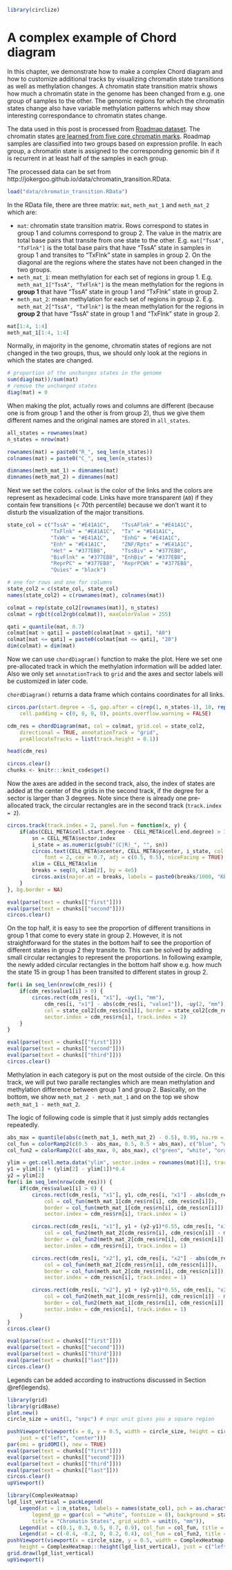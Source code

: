 ```r
library(circlize)
```

# A complex example of Chord diagram

In this chapter, we demonstrate how to make a complex Chord diagram and how to
customize additional tracks by visualizing chromatin state transitions as well
as methylation changes. A chromatin state transition matrix shows how much a
chromatin state in the genome has been changed from e.g. one group of samples
to the other. The genomic regions for which the chromatin states change also
have variable methylation patterns which may show interesting correspondance
to chromatin states change.

The data used in this post is processed from [Roadmap
dataset](http://www.roadmapepigenomics.org/). The chromatin states [are learned
from five core chromatin marks](http://egg2.wustl.edu/roadmap/web_portal/chr_s
tate_learning.html#core_15state). Roadmap samples are classified into two
groups based on expression profile. In each group, a chromatin state is
assigned to the corresponding genomic bin if it is recurrent in at least half
of the samples in each group.

The processed data can be set from http://jokergoo.github.io/data/chromatin_transition.RData.

```r
load("data/chromatin_transition.RData")
```

In the RData file, there are three matrix: `mat`, `meth_mat_1` and
`meth_mat_2` which are:

- `mat`: chromatin state transition matrix. Rows correspond to states in group
  1 and columns correspond to group 2. The value in the matrix are total base
  pairs that transite from one state to the other. E.g. `mat["TssA",
  "TxFlnk"]` is the total base pairs that have "TssA" state in samples in
  group 1 and transites to "TxFlnk" state in samples in group 2. On the
  diagonal are the regions where the states have not been changed in the two
  groups.
- `meth_mat_1`: mean methylation for each set of regions in group 1.
  E.g. `meth_mat_1["TssA", "TxFlnk"]` is the mean methylation for the regions in
  **group 1** that have "TssA" state in group 1 and "TxFlnk" state in group 2.
- `meth_mat_2`: mean methylation for each set of regions in group 2.
  E.g. `meth_mat_2["TssA", "TxFlnk"]` is the mean methylation for the regions in
  **group 2** that have "TssA" state in group 1 and "TxFlnk" state in group 2.

```r
mat[1:4, 1:4]
meth_mat_1[1:4, 1:4]
```

Normally, in majority in the genome, chromatin states of regions are not
changed in the two groups, thus, we should only look at the regions in which
the states are changed.

```r
# proportion of the unchanges states in the genome
sum(diag(mat))/sum(mat)
# remove the unchanged states
diag(mat) = 0
```

When making the plot, actually rows and columns are different (because one is
from group 1 and the other is from group 2), thus we give them different names
and the original names are stored in `all_states`.

```r
all_states = rownames(mat)
n_states = nrow(mat)

rownames(mat) = paste0("R_", seq_len(n_states))
colnames(mat) = paste0("C_", seq_len(n_states))

dimnames(meth_mat_1) = dimnames(mat)
dimnames(meth_mat_2) = dimnames(mat)
```

Next we set the colors. `colmat` is the color of the links and the colors
are represent as hexadecimal code. Links have more transparent (`A0`) if they
contain few transitions (< 70th percentile) because we don't want it
to disturb the visualization of the major transitions.

```r
state_col = c("TssA" = "#E41A1C",    "TssAFlnk" = "#E41A1C",
	          "TxFlnk" = "#E41A1C",  "Tx" = "#E41A1C",
	          "TxWk" = "#E41A1C",    "EnhG" = "#E41A1C",
	          "Enh" = "#E41A1C",     "ZNF/Rpts" = "#E41A1C",
	          "Het" = "#377EB8",     "TssBiv" = "#377EB8",
	          "BivFlnk" = "#377EB8", "EnhBiv" = "#377EB8",
	          "ReprPC" = "#377EB8",  "ReprPCWk" = "#377EB8",
	          "Quies" = "black")

# one for rows and one for columns
state_col2 = c(state_col, state_col)
names(state_col2) = c(rownames(mat), colnames(mat))

colmat = rep(state_col2[rownames(mat)], n_states)
colmat = rgb(t(col2rgb(colmat)), maxColorValue = 255)

qati = quantile(mat, 0.7)
colmat[mat > qati] = paste0(colmat[mat > qati], "A0")
colmat[mat <= qati] = paste0(colmat[mat <= qati], "20")
dim(colmat) = dim(mat)
```

Now we can use `chordDiagram()` function to make the plot. Here we set one
pre-allocated track in which the methylation information will be added later.
Also we only set `annotationTrack` to `grid` and the axes and sector labels
will be customized in later code.

`chordDiagram()` returns a data frame which contains coordinates for all links.

```r
circos.par(start.degree = -5, gap.after = c(rep(1, n_states-1), 10, rep(1, n_states-1), 10),
	cell.padding = c(0, 0, 0, 0), points.overflow.warning = FALSE)

cdm_res = chordDiagram(mat, col = colmat, grid.col = state_col2,
	directional = TRUE, annotationTrack = "grid", 
	preAllocateTracks = list(track.height = 0.1))
```

```r
head(cdm_res)
```

```r
circos.clear()
chunks <- knitr:::knit_code$get()
```

Now the axes are added in the second track, also, the index of states are
added at the center of the grids in the second track, if the degree for a
sector is larger than 3 degrees. Note since there is already one pre-allocated
track, the circular rectangles are in the second track (`track.index = 2`).

```r
circos.track(track.index = 2, panel.fun = function(x, y) {
	if(abs(CELL_META$cell.start.degree - CELL_META$cell.end.degree) > 3) {
		sn = CELL_META$sector.index
		i_state = as.numeric(gsub("(C|R)_", "", sn))
		circos.text(CELL_META$xcenter, CELL_META$ycenter, i_state, col = "white", 
			font = 2, cex = 0.7, adj = c(0.5, 0.5), niceFacing = TRUE)
		xlim = CELL_META$xlim
		breaks = seq(0, xlim[2], by = 4e5)
		circos.axis(major.at = breaks, labels = paste0(breaks/1000, "KB"), labels.cex = 0.5)
	}
}, bg.border = NA)
```

```r
eval(parse(text = chunks[["first"]]))
eval(parse(text = chunks[["second"]]))
circos.clear()
```

On the top half, it is easy to see the proportion of different transitions in
group 1 that come to every state in group 2. However, it is not
straightforward for the states in the bottom half to see the proportion of
different states in group 2 they transite to. This can be solved by adding
small circular rectangles to represent the proportions. In following example, the newly added circular
rectangles in the bottom half show e.g. how much the state 15 in group 1 has
been transited to different states in group 2.

```r
for(i in seq_len(nrow(cdm_res))) {
	if(cdm_res$value1[i] > 0) {
		circos.rect(cdm_res[i, "x1"], -uy(1, "mm"), 
			cdm_res[i, "x1"] - abs(cdm_res[i, "value1"]), -uy(2, "mm"), 
			col = state_col2[cdm_res$cn[i]], border = state_col2[cdm_res$cn[i]],
			sector.index = cdm_res$rn[i], track.index = 2)
	}
}
```

```r
eval(parse(text = chunks[["first"]]))
eval(parse(text = chunks[["second"]]))
eval(parse(text = chunks[["third"]]))
circos.clear()
```

Methylation in each category is put on the most outside of the circle. On this track, we will
put two paralle rectangles which are mean methylation and methylation difference between group 1
and group 2. Basically, on the bottom, we show `meth_mat_2 - meth_mat_1` and on the top we show
`meth_mat_1 - meth_mat_2`.

The logic of following code is simple that it just simply adds rectangles repeatedly.

```r
abs_max = quantile(abs(c(meth_mat_1, meth_mat_2) - 0.5), 0.95, na.rm = TRUE)
col_fun = colorRamp2(c(0.5 - abs_max, 0.5, 0.5 + abs_max), c("blue", "white", "red"))
col_fun2 = colorRamp2(c(-abs_max, 0, abs_max), c("green", "white", "orange"))

ylim = get.cell.meta.data("ylim", sector.index = rownames(mat)[1], track.index = 1)
y1 = ylim[1] + (ylim[2] - ylim[1])*0.4
y2 = ylim[2]
for(i in seq_len(nrow(cdm_res))) {
	if(cdm_res$value1[i] > 0) {
		circos.rect(cdm_res[i, "x1"], y1, cdm_res[i, "x1"] - abs(cdm_res[i, "value1"]), y1 + (y2-y1)*0.45, 
			col = col_fun(meth_mat_1[cdm_res$rn[i], cdm_res$cn[i]]), 
			border = col_fun(meth_mat_1[cdm_res$rn[i], cdm_res$cn[i]]),
			sector.index = cdm_res$rn[i], track.index = 1)

		circos.rect(cdm_res[i, "x1"], y1 + (y2-y1)*0.55, cdm_res[i, "x1"] - abs(cdm_res[i, "value1"]), y2, 
			col = col_fun2(meth_mat_2[cdm_res$rn[i], cdm_res$cn[i]] - meth_mat_1[cdm_res$rn[i], cdm_res$cn[i]]), 
			border = col_fun2(meth_mat_2[cdm_res$rn[i], cdm_res$cn[i]] - meth_mat_1[cdm_res$rn[i], cdm_res$cn[i]]),
			sector.index = cdm_res$rn[i], track.index = 1)

		circos.rect(cdm_res[i, "x2"], y1, cdm_res[i, "x2"] - abs(cdm_res[i, "value1"]), y1 + (y2-y1)*0.45, 
			col = col_fun(meth_mat_2[cdm_res$rn[i], cdm_res$cn[i]]), 
			border = col_fun(meth_mat_2[cdm_res$rn[i], cdm_res$cn[i]]),
			sector.index = cdm_res$cn[i], track.index = 1)

		circos.rect(cdm_res[i, "x2"], y1 + (y2-y1)*0.55, cdm_res[i, "x2"] - abs(cdm_res[i, "value1"]), y2, 
			col = col_fun2(meth_mat_1[cdm_res$rn[i], cdm_res$cn[i]] - meth_mat_2[cdm_res$rn[i], cdm_res$cn[i]]), 
			border = col_fun2(meth_mat_1[cdm_res$rn[i], cdm_res$cn[i]] - meth_mat_2[cdm_res$rn[i], cdm_res$cn[i]]),
			sector.index = cdm_res$cn[i], track.index = 1)
	}
}
circos.clear()
```


```r
eval(parse(text = chunks[["first"]]))
eval(parse(text = chunks[["second"]]))
eval(parse(text = chunks[["third"]]))
eval(parse(text = chunks[["last"]]))
circos.clear()
```

Legends can be added according to instructions discussed in Section \@ref(legends).

```r
library(grid)
library(gridBase)
plot.new()
circle_size = unit(1, "snpc") # snpc unit gives you a square region

pushViewport(viewport(x = 0, y = 0.5, width = circle_size, height = circle_size,
    just = c("left", "center")))
par(omi = gridOMI(), new = TRUE)
eval(parse(text = chunks[["first"]]))
eval(parse(text = chunks[["second"]]))
eval(parse(text = chunks[["third"]]))
eval(parse(text = chunks[["last"]]))
circos.clear()
upViewport()

library(ComplexHeatmap)
lgd_list_vertical = packLegend(
	Legend(at = 1:n_states, labels = names(state_col), pch = as.character(1:n_states),
		legend_gp = gpar(col = "white", fontsize = 8), background = state_col, type = "points", 
		title = "Chromatin States", grid_width = unit(6, "mm")),
	Legend(at = c(0.1, 0.3, 0.5, 0.7, 0.9), col_fun = col_fun, title = "Mean Methylation"),
	Legend(at = c(-0.4, -0.2, 0, 0.2, 0.4), col_fun = col_fun2, title = "Mean Difference"))
pushViewport(viewport(x = circle_size, y = 0.5, width = ComplexHeatmap:::width(lgd_list_vertical), 
    height = ComplexHeatmap:::height(lgd_list_vertical), just = c("left", "center")))
grid.draw(lgd_list_vertical)
upViewport()
```
